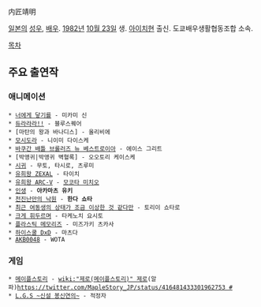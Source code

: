 内匠靖明

[[일본]]의 [[성우]], [[배우]]. [[1982년]] [[10월 23일]] 생. [[아이치]]현 출신. 도쿄배우생활협동조합 소속.

[[목차]]

== 주요 출연작 ==
=== 애니메이션 ===
 * [[너에게 닿기를]] - 미카미 신
 * [[듀라라라!!]] - 블루스퀘어
 * [마탄의 왕과 바나디스] - 올리비에
 * [[모시도라]] - 니이미 다이스케
 * [[슈팅 바쿠간|바쿠간 배틀 브롤러즈 뉴 베스트로이아]] - 에이스 그리트
 * [박앵귀|박앵귀 벽혈록] - 오오토리 케이스케
 * [[시귀]] - 무토, 타시로, 츠루미
 * [[유희왕 ZEXAL]] - 타이치
 * [[유희왕 ARC-V]] - [[모코타 미치오]]
 * [[인생(라이트 노벨)|인생]] - '''아카마츠 유키'''
 * [[천진난만의 낙원]] - '''한다 쇼타'''
 * [[최근 여동생의 상태가 조금 이상한 것 같다만]] - 토리이 쇼타로
 * [[크게 휘두르며]] - 타케노치 요시토
 * [[플라스틱 메모리즈]] - 미즈가키 츠카사
 * [[하이스쿨 DxD]] - 마츠다
 * [[AKB0048]] - WOTA

=== 게임 ===
 * [[메이플스토리]] - [[wiki:"제로(메이플스토리)" 제로]](알파)[[https://twitter.com/MapleStory_JP/status/416481433301962753 #]]
 * [[L.G.S ~신설 봉신연의~]] - 적정자

